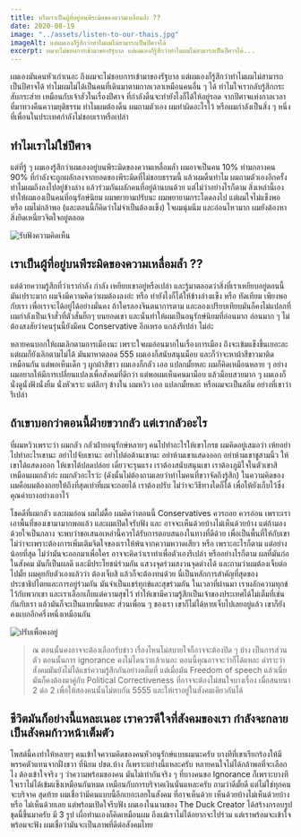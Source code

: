 ```yaml
---
title: หรือเราเป็นผู้ที่อยู่บนพีระมิดของความเหลื่อมล้ำ ??
date: 2020-08-19
image: "../assets/listen-to-our-thais.jpg"
imageAlt: แต่ผมเองก็รู้สึกว่าทำไมผมไม่สามารถเป็นปีศาจได้
excerpt: ผมจะไม่ชอบการเข้ามาของรัฐบาล แต่ผมเองก็รู้สึกว่าทำไมผมไม่สามารถเป็นปีศาจได้...
---
```


ผมเองมันคนหัวเก่าเนอะ ถึงผมจะไม่ชอบการเข้ามาของรัฐบาล แต่ผมเองก็รู้สึกว่าทำไมผมไม่สามารถเป็นปีศาจได้ ทำไมผมไม่ได้เป็นคนที่เดินมาตามกาลเวลาเหมือนคนอื่น ๆ ได้ ทำไมใจเรากลับรู้สึกกระสับกระส่าย เหมือนกับเจ้าสัวในเรื่องปีศาจ ที่กำลังดิ้นจะทำยังไงก็ได้ให้อยู่รอด จากปีศาจแห่งกาลเวลา ที่มาทวงคืนความยุติธรรม ทำไมผมต้องดิ้น ผมถามตัวเอง ผมทำผิดอะไรไว้ หรือผมกำลังเป็นสิ่ง ๆ หนึ่งที่เพื่อนในประเทศกำลังไม่ชอบเราหรือเปล่า

## ทำไมเราไม่ใช่ปีศาจ

แต่ที่รู้ ๆ ผมเองรู้สึกว่าผมเองอยู่บนพีระมิดของความเหลื่อมล้ำ ผมอาจเป็นคน 10% ท่ามกลางคน 90% ที่กำลังจะถูกผลักลงจากยอดของพีระมิดที่ไม่ชอบธรรมนี้ แล้วผมดิ้นทำไม ผมถามตัวเองอีกครั้ง ทำไมผมถึงลงไปอยู่ข้างล่าง แล้วร่วมกันผลักคนที่อยู่ด้านบนด้วย แต่ไม่ว่าอย่างไรก็ตาม สิ่งเหล่านี้เองทำให้ผมเองเป็นคนที่อนุรักษ์นิยม ผมพยายามปรับนะ ผมพยายามกระโดดลงไป แต่ผมใจไม่แข็งพอ หรือ ผมไม่กล้าพอ (และตอนนี้ก็คิดว่าไม่จำเป็นต้องแข็ง) ใจผมนุ่มนิ่ม และอ่อนไหวมาก ผมยังต้องหาสิ่งยึดเหนี่ยวจิตใจอยู่ตลอด

![รับฟังความคิดเห็น](../assets/listen-to-our-thais.jpg)

## เราเป็นผู้ที่อยู่บนพีระมิดของความเหลื่อมล้ำ ??

แต่ด้วยความรู้สึกที่ว่าเรากำลัง กำลัง เหยียบเขาอยู่หรือเปล่า และรู้มาตลอดว่าสิ่งที่เราเหยียบอยู่ตอนนี้มันเปราะมาก ผมจึงมีความคิดว่าผมต้องลงอ่ะ หรือ ทำยังไงก็ได้ให้ข้างล่างแข็ง หรือ ทัดเทียม เพียงพอกับเรา เพื่อเราจะได้อยู่ได้อย่างมั่นคง ถ้าใครลองจินตนาการตาม และลองเปรียบเทียบมันก็คงไม่แปลกที่ผมกำลังเป็นเจ้าสั่วที่ตัวสั่นยิ๊กๆ บนยอดเขา และนั่นทำให้ผมเป็นอนุรักษ์นิยมที่อ่อนมาก อ่อนมาก ๆ ไม่ต้องสงสัยว่าคนรุ่นนี้ยังมีคน Conservative อีกเหรอ แกล้งรึเปล่า ไม่อ่ะ

หลายคนบอกให้ผมเลิกตามการเมืองนะ เพราะใจผมอ่อนมากในเรื่องการเมือง ถึงจะเข้มแข็งขึ้นเยอะละ แต่ผมก็ยังเลิกตามไม่ได้ มันมาหาตลอด 555
ผมเองก็สนับสนุนม็อบ และก็ว่าจะหาผ้าสีขาวมาติดเหมือนกัน แต่พอเห็นเด็ก ๆ ผูกผ้าสีขาว ผมเองก็กลัว เออ แปลกมั้ยหละ ผมก็คิดเหมือนหลาย ๆ อย่าง ผมอยากให้มีการเปลี่ยนแปลงเพื่อสังคมที่ดีกว่า แต่พอผมเห็นคนมาม็อบ แล้วม็อบสวยมาก ๆ ผมเองก็นั่งดูนั่งฟังนั่งยิ้ม นั่งหัวเราะ แต่ลึกๆ ข้างใน ผมหวิว เออ แปลกมั้ยหละ หรือผมจะเป็นสลิ่ม อย่างที่เขาว่ารึเปล่า

## ถ้าเขาบอกว่าตอนนี้ฝ่ายขวากลัว แต่เรากลัวอะไร

ที่ผมหวิวเพราะว่า ผมกลัว กลัวฝ่ายอนุรักษ์หลายๆ คนไปทำอะไรให้เขาโกรธ ผมคิดอยู่เสมอว่า เห้ยอย่าไปทำอะไรเขานะ อย่าไปจับเขานะ อย่าไปต่อต้านเขานะ อย่าห้ามเขาแสดงออก อย่าห้ามเขาชูสามนิ้ว ให้เขาได้แสดงออก ให้เขาได้ปลดปล่อย เดี๋ยวจะรุนแรง เราต้องสนับสนุนเขา เราต้องภูมิใจในตัวเขาสิ เหมือนผมกลัวอ่ะ ผมกลัวอะไรว่ะ (ดังนั้นไม่ต้องถามเลยว่าทำไมคนที่ขวาจัดถึงรู้สึก)
ในความคิดของผมคือผมต้องถอยให้ถึงที่สุดเท่าที่ผมจะถอยได้ เราต้องปรับ ไม่ว่าจะวิธีทางใดก็ได้ เพื่อให้ยังเก็บไว้ซึ่งคุณค่าบางอย่างเอาไว้

โชคดีที่ผมกลัว และผมอ่อน ผมไม่ดื้อ ผมคิดว่าตอนนี้ Conservatives ควรถอย ควรอ่อน เพราะเราเอาพื้นที่ของเขามามากพอแล้ว และผมเปิดใจรับฟัง และ อาจจะเห็นด้วยบ้างไม่เห็นด้วยบ้าง แต่ถ้ามองด้วยใจเป็นกลาง จะพบว่าขอเสนอเหล่านี้ควรได้รับการตอบสนองในทางที่ดีด้วย เพื่อเป็นพื้นที่ให้กับเขา ไม่ว่าจะเพราะต้องการเพิ่มเติมจิตใจของเราให้พ้นจากความหวาดเสียว หรือ เพราะอะไรก็ตาม
แต่อย่างน้อยที่สุด ไม่ว่ามันจะออกมาเพื่อใคร อาจจะคิดว่าเราทำเพื่อตัวเองรึเปล่า หรืออย่างไรก็ตาม ผลที่มันก่อในสังคม มันก็เป็นผลดี และมีประโยชน์ร่วมกัน แสวงจุดร่วมสงวนจุดต่างได้ และถามว่าผมต้องเจ็บต่อไปมั้ย ผมคุยกับตัวเองแล้วว่า ต้องเจ็บสิ แล้วก็จะต้องทนด้วย นี่เป็นหลักการสำคัญที่สุดของประชาธิปไตยและการอยู่ร่วมกัน มันจำเป็นแชร์ทุกข์และสุขร่วมกัน ในเวลาที่ผ่านมา เราผลักความทุกข์ไว้กับพวกเขา และเราเลือกเก็บแต่ความสุขไว้ ทำให้เขามีความรู้สึกเป็นเจ้าของประเทศได้ไม่เต็มที่เช่นกันกับเรา แล้วมันก็จะเป็นแบบนี้แหละ ส่วนเพื่อน ๆ ของเรา เขาก็ไม่ได้หายเจ็บไปเลยอยู่แล้ว เขาก็ยังคงแบกอีกครึ่งหนึ่งเหมือนกัน

![ปรับเพื่อคงอยู่](../assets/to-adap-to-remain.jpg)

> ณ ตอนนั้นคงอาจจะต้องเลือกรับข่าว เรื่องไหนไม่สบายใจก็อาจจะต้องปิด ๆ บ้าง เป็นการส่วนตัว ตอนนั้นการ ignorance คงไม่โดนว่าแล้วเนอะ ตอนนี้คุณอาจจะว่าก็ได้แหละ ดำราะว่าสังคมมันยังไม่ได้แชร์ความรู้สึกกันอย่างดต็มที่ แต่เมื่อมัน Freedom of speech แล้วเนี่ย มันก็คงต้องมาคู่กับ Political Correctiveness ที่อาจจะต้องไม่สนใจบางเรื่อง เมื่อสนทนา 2 ต่อ 2 เพื่อให้สองคนนั้นไม่ตบกัน 5555 และให้เราอยู่ในสังคมเดียวกันได้

## ชีวิตมันก็อย่างนี้แหละเนอะ เราควรดีใจที่สังคมของเรา กำลังจะกลายเป็นสังคมก้าวหน้าเต็มตัว

โพสต์นี้คงทำให้หลายๆ คนเข้าใจความคิดของคนหัวอนุรักษ์แบบผมนะครับ บางทีที่เขาเรียกร้องให้มีพรรคตัวแทนจากฝั่งขวา ที่นิยม ปชต.บ้าง ก็เพราะแย่างนี้แหละครับ หลายคนใจไม่ได้กล้าพอที่จะเลือกไง ต้องเข้าใจจริง ๆ ว่าความพร้อมของคน มันไม่เท่ากันจริง ๆ ที่บางคนขอ Ignorance ก็เพราะบางทีใจเราไม่ได้เข้มแข็งเหมือนกันหมด เหมือนกับการบริจาคเงินนั่นแหละครับ ถามว่าดีมั้ยดี แต่ไม่ใช่ทุกคนจะบริจาค
สุดท้าย ผมเชื่อว่ามีคนแบบนี้อีกเยอะเลยในสังคม ที่อาจเห็นด้วย เห็นด้วยบ้างไม่เห็นด้วยบ้าง หรือ ไม่เห็นด้วยเลย แต่พร้อมเปิดใจรีบฟัง ผมเองในนามของ The Duck Creator ได้สร้างกรอบรูปชุดนี้ขึ้นมาครับ มี 3 รูป เผื่อท่านเองก็คิดเหมือนผม ถึงแม้เราไม่ได้อยากจะไปร่วม แต่เราพร้อมจะเข้าใจ พร้อมจะฟัง ผมเชื่อว่ามันจะเป็นภาพที่ดีต่อสังคมไทย
